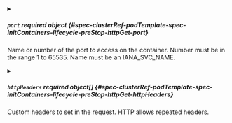 

<PartialPath />



<details className="config-field" data-expandable="true">
<summary>

##### `port` <span className="config-field-required" data-required="true">required</span> <span className="config-field-type">object</span> <span className="config-field-default"></span> <span className="config-field-enum"></span> {#spec-clusterRef-podTemplate-spec-initContainers-lifecycle-preStop-httpGet-port}

Name or number of the port to access on the container.
Number must be in the range 1 to 65535.
Name must be an IANA_SVC_NAME.

</summary>

<PartialPortreference />


</details>


<PartialHost />


<PartialScheme />



<details className="config-field" data-expandable="true">
<summary>

##### `httpHeaders` <span className="config-field-required" data-required="false">required</span> <span className="config-field-type">object[]</span> <span className="config-field-default"></span> <span className="config-field-enum"></span> {#spec-clusterRef-podTemplate-spec-initContainers-lifecycle-preStop-httpGet-httpHeaders}

Custom headers to set in the request. HTTP allows repeated headers.

</summary>

<PartialHttpHeadersreference />


</details>
